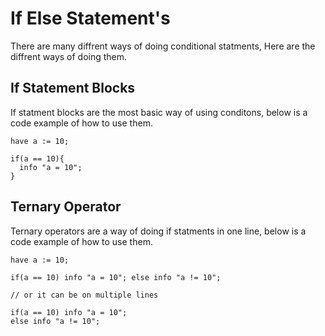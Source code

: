 # If Else Statement's 
There are many diffrent ways of doing conditional statments, Here are the diffrent ways of doing them.

## If Statement Blocks
If statment blocks are the most basic way of using conditons, below is a code example of how to use them.

```zura
have a := 10;

if(a == 10){ 
  info "a = 10";
}
``` 


## Ternary Operator
Ternary operators are a way of doing if statments in one line, below is a code example of how to use them.

```zura
have a := 10;

if(a == 10) info "a = 10"; else info "a != 10";

// or it can be on multiple lines

if(a == 10) info "a = 10"; 
else info "a != 10";
```
